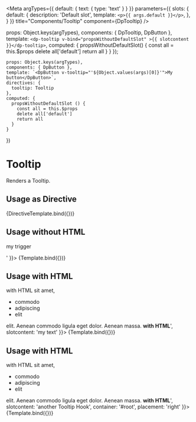 
<Meta
argTypes={{
  default: {
    text: {
      type: 'text'
    }
  }
}}
parameters={{
  slots: {
    default: {
      description: 'Default slot',
      template: `<p>{{ args.default }}</p>`,
    },
  }
}}
title="Components/Tooltip"
component={DpTooltip} />

  props: Object.keys(argTypes),
  components: { DpTooltip, DpButton },
  template: `<dp-tooltip v-bind="propsWithoutDefaultSlot" >{{ slotcontent }}</dp-tooltip>`,
  computed: {
    propsWithoutDefaultSlot() {
      const all = this.$props
      delete all['default']
      return all
    }
  }
});


    props: Object.keys(argTypes),
    components: { DpButton },
    template: `<DpButton v-tooltip="'${Object.values(args)[0]}'">My button</DpButton>`,
    directives: {
      tooltip: Tooltip
    },
    computed: {
      propsWithoutDefaultSlot () {
        const all = this.$props
        delete all['default']
        return all
      }
    }
})


# Tooltip

Renders a Tooltip.


## Usage as Directive

<Canvas>
  <Story
    name="As Directive"
    args={{
      ['v-tooltip']: 'Lorem ipsum dolor sit amet, consectetuer adipiscing elit. Aenean commodo ligula eget dolor. Aenean massa. Cum sociis natoque penatibus et magnis dis parturient montes',
    }}>
    {DirectiveTemplate.bind({})}
  </Story>
</Canvas>


## Usage without HTML

<Canvas>
  <Story
    name="without HTML"
    args={{
      text: 'Lorem ipsum dolor sit amet, consectetuer adipiscing elit. Aenean commodo ligula eget dolor. Aenean massa. Cum sociis natoque penatibus et magnis dis parturient montes, nascetur ridiculus mus. Donec quam felis, ultricies nec, pellentesque eu, pretium quis, sem',
      slotcontent: '<p>my trigger</p>'
    }}>
    {Template.bind({})}
  </Story>
</Canvas>


## Usage with HTML

<Canvas>
  <Story
    name="With HTML"
    args={{
      text: 'Lorem ipsum <strong>with HTML</strong> sit amet, <ul><li>commodo</li><li>adipiscing</li><li>elit</li></ul> elit. Aenean commodo ligula eget dolor. Aenean massa. <strong>with HTML</strong>',
      slotcontent: 'my text'
    }}>
    {Template.bind({})}
  </Story>
</Canvas>


## Usage with HTML

<Canvas>
  <Story
    name="With custom context"
    args={{
      text: 'Lorem ipsum <strong>with HTML</strong> sit amet, <ul><li>commodo</li><li>adipiscing</li><li>elit</li></ul> elit. Aenean commodo ligula eget dolor. Aenean massa. <strong>with HTML</strong>',
      slotcontent: 'another Tooltip Hook',
      container: '#root',
      placement: 'right'
    }}>
    {Template.bind({})}
  </Story>
</Canvas>

